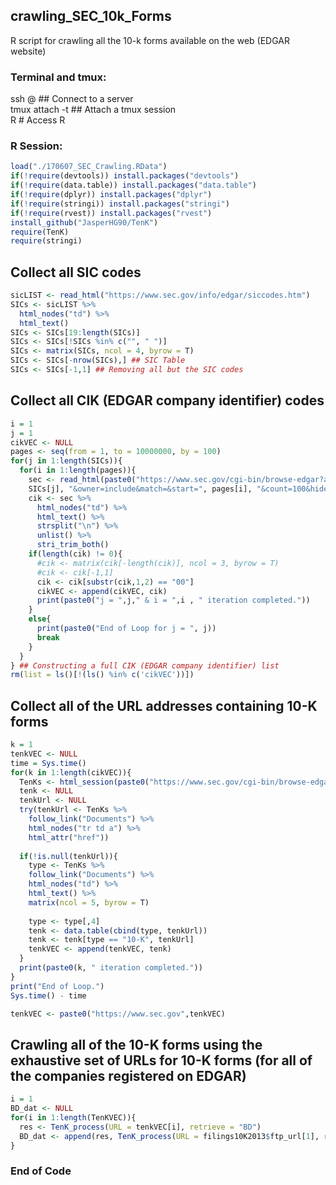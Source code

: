 ## crawling_SEC_10k_Forms
R script for crawling all the 10-k forms available on the web (EDGAR website)

### Terminal and tmux:
ssh <account_ID>@<Server_IP_Address> ## Connect to a server <br />
tmux attach -t <Session Number>  ## Attach a tmux session <br />
R  # Access R <br />

### R Session:
```r
load("./170607_SEC_Crawling.RData")
if(!require(devtools)) install.packages("devtools")
if(!require(data.table)) install.packages("data.table")
if(!require(dplyr)) install.packages("dplyr")
if(!require(stringi)) install.packages("stringi")
if(!require(rvest)) install.packages("rvest")
install_github("JasperHG90/TenK")
require(TenK)
require(stringi)
```

## Collect all SIC codes
```r
sicLIST <- read_html("https://www.sec.gov/info/edgar/siccodes.htm")
SICs <- sicLIST %>%
  html_nodes("td") %>%
  html_text()
SICs <- SICs[19:length(SICs)]
SICs <- SICs[!SICs %in% c("", " ")]
SICs <- matrix(SICs, ncol = 4, byrow = T)
SICs <- SICs[-nrow(SICs),] ## SIC Table
SICs <- SICs[-1,1] ## Removing all but the SIC codes
```

## Collect all CIK (EDGAR company identifier) codes
```r
i = 1
j = 1
cikVEC <- NULL
pages <- seq(from = 1, to = 10000000, by = 100)
for(j in 1:length(SICs)){
  for(i in 1:length(pages)){
    sec <- read_html(paste0("https://www.sec.gov/cgi-bin/browse-edgar?action=getcompany&SIC=",
    SICs[j], "&owner=include&match=&start=", pages[i], "&count=100&hidefilings=0"))
    cik <- sec %>%
      html_nodes("td") %>%
      html_text() %>%
      strsplit("\n") %>%
      unlist() %>%
      stri_trim_both()
    if(length(cik) != 0){
      #cik <- matrix(cik[-length(cik)], ncol = 3, byrow = T)
      #cik <- cik[-1,1]
      cik <- cik[substr(cik,1,2) == "00"]
      cikVEC <- append(cikVEC, cik)
      print(paste0("j = ",j," & i = ",i , " iteration completed."))
    }
    else{
      print(paste0("End of Loop for j = ", j))
      break
    }
  }
} ## Constructing a full CIK (EDGAR company identifier) list
rm(list = ls()[!(ls() %in% c('cikVEC'))])
```

## Collect all of the URL addresses containing 10-K forms
```r
k = 1
tenkVEC <- NULL
time = Sys.time()
for(k in 1:length(cikVEC)){
  TenKs <- html_session(paste0("https://www.sec.gov/cgi-bin/browse-edgar?action=getcompany&CIK=", cikVEC[k],"&type=10-k&dateb=&owner=exclude&count=100"))
  tenk <- NULL
  tenkUrl <- NULL
  try(tenkUrl <- TenKs %>%
    follow_link("Documents") %>%
    html_nodes("tr td a") %>%
    html_attr("href"))
    
  if(!is.null(tenkUrl)){
    type <- TenKs %>%
    follow_link("Documents") %>%
    html_nodes("td") %>%
    html_text() %>%
    matrix(ncol = 5, byrow = T)
    
    type <- type[,4]
    tenk <- data.table(cbind(type, tenkUrl))
    tenk <- tenk[type == "10-K", tenkUrl]
    tenkVEC <- append(tenkVEC, tenk)
  }
  print(paste0(k, " iteration completed."))
}
print("End of Loop.")
Sys.time() - time

tenkVEC <- paste0("https://www.sec.gov",tenkVEC)
```

## Crawling all of the 10-K forms using the exhaustive set of URLs for 10-K forms (for all of the companies registered on EDGAR)
```r
i = 1
BD_dat <- NULL
for(i in 1:length(TenKVEC)){
  res <- TenK_process(URL = tenkVEC[i], retrieve = "BD")
  BD_dat <- append(res, TenK_process(URL = filings10K2013$ftp_url[1], retrieve = "BD"))
}
```
### End of Code
